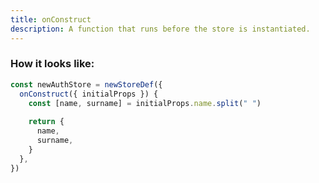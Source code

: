 ```yaml
---
title: onConstruct
description: A function that runs before the store is instantiated.
---
```


### How it looks like:
```js
const newAuthStore = newStoreDef({
  onConstruct({ initialProps }) {
    const [name, surname] = initialProps.name.split(" ")
    
    return {
      name,
      surname,
    }
  },
})


